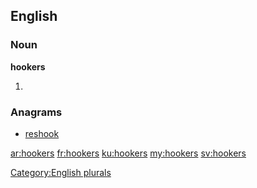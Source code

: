 ==English==

===Noun===
'''hookers'''

# {{plural of|hooker}}

===Anagrams===
* [[reshook#English|reshook]]

[[Category:English plurals]]

[[ar:hookers]]
[[fr:hookers]]
[[ku:hookers]]
[[my:hookers]]
[[sv:hookers]]